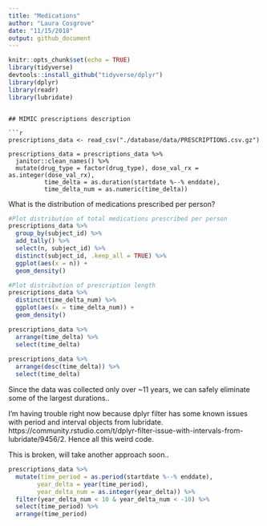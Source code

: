 ```yaml
---
title: "Medications"
author: "Laura Cosgrove"
date: "11/15/2018"
output: github_document
---
```


```r
knitr::opts_chunk$set(echo = TRUE)
library(tidyverse)
devtools::install_github("tidyverse/dplyr")
library(dplyr)
library(readr)
library(lubridate)
```
```

## MIMIC prescriptions description

```r

prescriptions_data <- read_csv("./database/data/PRESCRIPTIONS.csv.gz")
  
prescriptions_data = prescriptions_data %>% 
  janitor::clean_names() %>% 
  mutate(drug_type = factor(drug_type), dose_val_rx = as.integer(dose_val_rx),
          time_delta = as.duration(startdate %--% enddate),
          time_delta_num = as.numeric(time_delta))

```

What is the distribution of medications prescribed per person?
```r

#Plot distribution of total medications prescribed per person
prescriptions_data %>% 
  group_by(subject_id) %>% 
  add_tally() %>% 
  select(n, subject_id) %>% 
  distinct(subject_id, .keep_all = TRUE) %>% 
  ggplot(aes(x = n)) +
  geom_density()

#Plot distribution of prescription length
prescriptions_data %>% 
  distinct(time_delta_num) %>% 
  ggplot(aes(x = time_delta_num)) +
  geom_density()

prescriptions_data %>% 
  arrange(time_delta) %>% 
  select(time_delta) 
  
prescriptions_data %>% 
  arrange(desc(time_delta)) %>% 
  select(time_delta) 
```

Since the data was collected only over ~11 years, we can safely eliminate some of the largest durations..

I'm having trouble right now because dplyr filter has some known issues with period and interval objects from lubridate. https://community.rstudio.com/t/dplyr-filter-issue-with-intervals-from-lubridate/9456/2. Hence all this weird code.


This is broken, will take another approach soon..
```r
prescriptions_data %>% 
  mutate(time_period = as.period(startdate %--% enddate),
        year_delta = year(time_period),
        year_delta_num = as.integer(year_delta)) %>% 
  filter(year_delta_num < 10 & year_delta_num < -10) %>% 
  select(time_period) %>% 
  arrange(time_period)
```

```r

```

